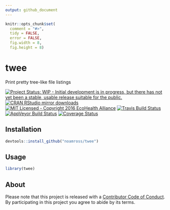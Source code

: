 ```yaml
---
output: github_document
---
```


```r
knitr::opts_chunk$set(
  comment = "#>",
  tidy = FALSE,
  error = FALSE,
  fig.width = 8,
  fig.height = 8)
```

# twee

Print pretty tree-like file listings

[![Project Status: WIP - Initial development is in progress, but there has not yet been a stable, usable release suitable for the public.](http://www.repostatus.org/badges/latest/wip.svg)](http://www.repostatus.org/#wip)
[![CRAN RStudio mirror downloads](http://cranlogs.r-pkg.org/badges/twee)](http://www.r-pkg.org/pkg/twee)
[![MIT Licensed - Copyright 2016 EcoHealth Alliance](https://img.shields.io/badge/license-MIT-blue.svg)](https://badges.mit-license.org/)
[![Travis Build Status](https://travis-ci.org/noamross/twee.svg?branch=master)](https://travis-ci.org/noamross/twee)
[![AppVeyor Build Status](https://ci.appveyor.com/api/projects/status/github/noamross/twee?branch=master&svg=true)](https://ci.appveyor.com/project/noamross/twee)
[![Coverage Status](https://img.shields.io/codecov/c/github/noamross/twee/master.svg)](https://codecov.io/github/noamross/twee?branch=master)
<!-- 
[![CRAN RStudio mirror downloads](http://cranlogs.r-pkg.org/badges/twee)](http://www.r-pkg.org/pkg/twee)
-->



## Installation

```r
devtools::install_github("noamross/twee")
```

## Usage

```r
library(twee)
```

## About

Please note that this project is released with a [Contributor Code of Conduct](CONDUCT.md). By participating in this project you agree to abide by its terms.
